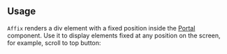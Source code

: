 

## Usage

`Affix` renders a div element with a fixed position inside the [Portal](/core/portal) component.
Use it to display elements fixed at any position on the screen, for example, scroll to top button:

<Demo data={AffixDemos.usage} />
